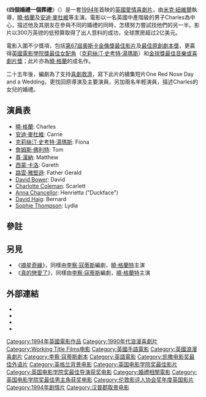 {{noteTA
|T=zh-hk:四個婚禮一個葬禮; zh-cn:四个婚礼和一个葬礼; zh-tw:妳是我今生的新娘;
|G1=Show
|G2=Movie
|1=zh-hk:四個婚禮一個葬禮; zh-cn:四个婚礼和一个葬礼; zh-tw:妳是我今生的新娘;
|2=zh-cn:理查德·柯蒂斯; zh-hant:李察·寇蒂斯
}}
{{Infobox film
|name        = 四個婚禮一個葬禮
|original_name = {{lang|en|Four Weddings and a Funeral}}
|image       = Four_weddings_and_a_funeral.jpg
|caption     = 原美版電影海報 
|imdb_id     = 0109831 
|producer    = 
|director    = [[迈克·纽维尔|迈克·纽维尔]]
|writer      = [[李察·寇蒂斯|李察·寇蒂斯]]
|starring    = [[曉·格蘭|曉·格蘭]]<br>[[安迪·麥杜維|安迪·麥杜維]]<br>[[克莉絲汀·史考特·湯瑪斯|克莉絲汀·史考特·湯瑪斯]]<br>[[西蒙·卡洛|西蒙·卡洛]]<br>{{link-en|詹姆斯·佛利特|James Fleet}}<br>[[羅溫·艾金森|羅溫·艾金森]]<br>{{link-en|尊·漢納|John Hannah (actor)}}<br>{{link-en|哥倫·烈格芙|Corin Redgrave}}
|music       = [[Richard_Rodney_Bennett|Richard Rodney Bennett]]  
|editing     = Jon Gregory
|cinematography = Michael Coulter
|studio      = [[PolyGram_Filmed_Entertainment|PolyGram Filmed Ent.]]<br> [[Working_Title_Films|Working Title Films]]<br>[[Channel_Four_Films|Channel Four Films]]
|distributor = '''英國戲院上映'''：<br>[[Rank_Film_Distributors|Rank Film Distributors]]<br>'''美國戲院上映'''：<br>[[Gramercy_Pictures|Gramercy Pictures]]<br>'''現時'''：[[美高梅公司|美高梅公司]] 
|released    = {{USA}}：{{start date|1994|3|9}}<br />{{AUS}}：{{start date|1994|5|5}}<br>{{UK}}：{{start date|1994|5|13}}<br />{{NZL}}：{{start date|1994|6|10}}<br />{{HKG-1959}}：{{start date|1994|8|25}}
|runtime     = 117分鐘
|country     = [[英國電影|英國]]
|budget      = 約$6百萬美元 
|gross       = $244,100,000（全球）
|language    = [[英語|英語]]<br>[[英國手語|英國手語]]
|tw_name = 妳是我今生的新娘
|hk_name = 四個婚禮一個葬禮
|cn_name = 四个婚礼和一个葬礼
}}
《'''四個婚禮一個葬禮'''》（{{lang-en|'''''Four Weddings and a Funeral'''''}}）是一套[[1994年電影|1994年]]首映的[[英國電影|英國]][[愛情喜劇片|愛情喜劇片]]，由[[米克·紐維爾|米克·紐維爾]]執導，[[曉·格蘭|曉·格蘭]]及[[安迪·麥杜維|安迪·麥杜維]]等主演。電影以一名英國中產階級的男子Charles為中心，描述他及其朋友在參與不同的婚禮的同時，怎樣努力嘗試找他們的另一半。影片以300万英镑的低预算取得了出人意料的成功，全球票房超过2亿美元。

電影入圍不少獎項，包括[[第67屆奧斯卡金像獎|第67屆奧斯卡金像獎]][[奧斯卡最佳電影獎|最佳影片]]及[[奧斯卡最佳原創劇本獎|最佳原創劇本獎]]，更贏得[[英國電影學院獎最佳女配角|英國電影學院獎最佳女配角]]（[[克莉絲汀·史考特·湯瑪斯|克莉絲汀·史考特·湯瑪斯]]）和[[金球獎最佳音樂及喜劇電影|金球獎最佳音樂或喜劇片獎]]；此片亦為[[曉·格蘭|曉·格蘭]]的成名作。

二十五年後，編劇為了支持[[喜劇救濟|喜劇救濟]]，寫下此片的續集短片One Red Nose Day and a Wedding，更找回原導演及主要演員，另加兩名年輕演員，描述Charles的女兒的婚禮。

==演員表==
*[[曉·格蘭|曉·格蘭]]: Charles
*[[安迪·麥杜維|安迪·麥杜維]]: Carrie
*[[克莉絲汀·史考特·湯瑪斯|克莉絲汀·史考特·湯瑪斯]]: Fiona 
*[[詹姆斯·佛利特|詹姆斯·佛利特]]: Tom 
*[[尊·漢納|尊·漢納]]: Matthew 
*[[西蒙·卡洛|西蒙·卡洛]]: Gareth
*[[路雲·雅堅遜|路雲·雅堅遜]]: Father Gerald
*[[David_Bower|David Bower]]: David 
*[[Charlotte_Coleman|Charlotte Coleman]]: Scarlett 
*[[Anna_Chancellor|Anna Chancellor]]: Henrietta ("Duckface")
*[[David_Haig|David Haig]]: Bernard
*[[Sophie_Thompson|Sophie Thompson]]: Lydia

==參註==
{{Reflist}}

==另見==
*《[[摘星奇緣|摘星奇緣]]》，同樣由[[李察·寇蒂斯|李察·寇蒂斯]]編劇，[[曉·格蘭特|曉·格蘭特]]主演
*《[[真的戀愛了|真的戀愛了]]》，同樣由[[李察·寇蒂斯|李察·寇蒂斯]]編劇，[[曉·格蘭特|曉·格蘭特]]主演

==外部連結==
*{{imdb title|id=0109831|title=四個婚禮一個葬禮}}
*{{Amg movie|131162|四個婚禮一個葬禮}}
*{{douban}}
*{{tcmdb title|id=75539|title=四個婚禮一個葬禮}}

{{start box}}
{{s-ach}}
{{succession box |
  | before = 《[[舒特拉的名單|舒特拉的名單]]》
  | after = 《[[理性與感性_(電影)|理性與感性]]》
  | title = [[BAFTA最佳電影獎|BAFTA最佳電影獎]]
  | years = 1995
|}}
{{end}}

{{Richard Curtis}}
{{英国电影学院奖最佳影片}}
{{伦敦影评人协会奖年度英国影片}}

{{Authority control}}

{{DEFAULTSORT:Four Weddings And A Funeral}}
[[Category:1994年英國電影作品|Category:1994年英國電影作品]]
[[Category:1990年代浪漫喜劇片|Category:1990年代浪漫喜劇片]]
[[Category:Working_Title_Films电影|Category:Working Title Films电影]]
[[Category:英國手語電影|Category:英國手語電影]]
[[Category:英國浪漫喜劇片|Category:英國浪漫喜劇片]]
[[Category:李察·寇蒂斯劇本|Category:李察·寇蒂斯劇本]]
[[Category:英語電影|Category:英語電影]]
[[Category:凯撒电影奖最佳外语片|Category:凯撒电影奖最佳外语片]]
[[Category:英格兰背景电影|Category:英格兰背景电影]]
[[Category:英国电影学院奖最佳影片|Category:英国电影学院奖最佳影片]]
[[Category:英国电影学院奖最佳导演获奖电影|Category:英国电影学院奖最佳导演获奖电影]]
[[Category:婚禮相關電影|Category:婚禮相關電影]]
[[Category:英国电影学院奖最佳男主角获奖电影|Category:英国电影学院奖最佳男主角获奖电影]]
[[Category:伦敦影评人协会奖年度英国影片|Category:伦敦影评人协会奖年度英国影片]]
[[Category:1994年剧情片|Category:1994年剧情片]]
[[Category:汉普郡取景电影|Category:汉普郡取景电影]]